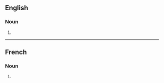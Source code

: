 ==English==

===Noun===
{{head|en|noun plural form}}

# {{plural of|dissimulation|lang=en}}

----

==French==

===Noun===
{{head|fr|noun plural form|g=f}}

# {{plural of|dissimulation|lang=fr}}